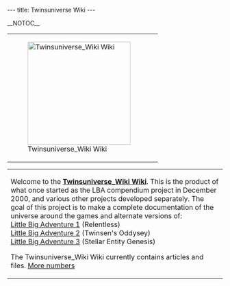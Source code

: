 ---
title: Twinsuniverse Wiki
---

__NOTOC__
{| class="lastupdate"
|-
| class="lastupdate-left" | [[Image:Big_twinsun_with_blurred_atmosphere-cropped.png|240px|Twinsuniverse_Wiki Wiki]]
| class="lastupdate-right" | {{newslist|mode=latest}}
|}

{| style="width: 95%; margin: 0px auto; text-align: center;"
|-
| style="vertical-align:top" |
Welcome to the '''[[Twinsuniverse_Wiki Wiki:About|Twinsuniverse_Wiki Wiki]]'''. This is the product of what once started as the LBA compendium project in December 2000, and various other projects developed separately. The goal of this project is to make a complete documentation of the universe around the games and alternate versions of:<br>
[[Little Big Adventure 1]] (Relentless){{superlink|article=FunFrock's Reign|label=storyline}}{{superlink|article=wikipedia.org/wiki/Little_Big_Adventure|label=wikipedia|external=yes}}<br>
[[Little Big Adventure 2]] (Twinsen's Oddysey){{superlink|article=Twinsen's Odyssey|label=storyline}}{{superlink|article=wikipedia.org/wiki/Little_Big_Adventure_2|label=wikipedia|external=yes}}<br>
[[Little Big Adventure 3]] (Stellar Entity Genesis){{superlink|article=Stellar Entity Genesis|label=storyline}}{{superlink|article=wikipedia.org/wiki/Little_Big_Adventure_3|label=wikipedia|external=yes}}

The Twinsuniverse_Wiki Wiki currently contains '''{{NUMBEROFARTICLES}}''' articles and '''{{NUMBEROFFILES}}''' files. [[Special:Statistics|More numbers]]
{{mbox|class=content|This knowledge base is full with spoilers! It is recommended not to read any further without having the games played. Otherwise, spoilers at your own risk!}}
|}

{{mainnavigation}}
[[Category:Categories| ]]